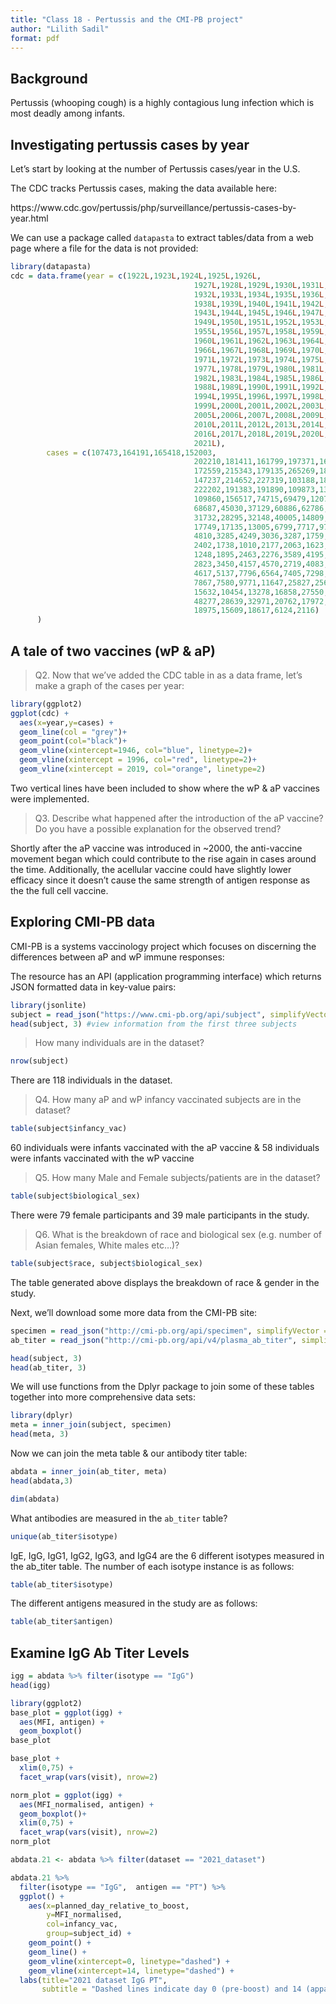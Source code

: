 ```yaml
---
title: "Class 18 - Pertussis and the CMI-PB project"
author: "Lilith Sadil"
format: pdf
---
```


## Background

Pertussis (whooping cough) is a highly contagious lung infection which is most deadly among infants.

## Investigating pertussis cases by year

Let's start by looking at the number of Pertussis cases/year in the U.S.

The CDC tracks Pertussis cases, making the data available here:

https://www.cdc.gov/pertussis/php/surveillance/pertussis-cases-by-year.html

We can use a package called `datapasta` to extract tables/data from a web page where a file for the data is not provided:

```r
library(datapasta)
cdc = data.frame(year = c(1922L,1923L,1924L,1925L,1926L,
                                         1927L,1928L,1929L,1930L,1931L,
                                         1932L,1933L,1934L,1935L,1936L,1937L,
                                         1938L,1939L,1940L,1941L,1942L,
                                         1943L,1944L,1945L,1946L,1947L,1948L,
                                         1949L,1950L,1951L,1952L,1953L,1954L,
                                         1955L,1956L,1957L,1958L,1959L,
                                         1960L,1961L,1962L,1963L,1964L,1965L,
                                         1966L,1967L,1968L,1969L,1970L,
                                         1971L,1972L,1973L,1974L,1975L,1976L,
                                         1977L,1978L,1979L,1980L,1981L,
                                         1982L,1983L,1984L,1985L,1986L,1987L,
                                         1988L,1989L,1990L,1991L,1992L,1993L,
                                         1994L,1995L,1996L,1997L,1998L,
                                         1999L,2000L,2001L,2002L,2003L,2004L,
                                         2005L,2006L,2007L,2008L,2009L,
                                         2010L,2011L,2012L,2013L,2014L,2015L,
                                         2016L,2017L,2018L,2019L,2020L,
                                         2021L),
        cases = c(107473,164191,165418,152003,
                                         202210,181411,161799,197371,166914,
                                         172559,215343,179135,265269,180518,
                                         147237,214652,227319,103188,183866,
                                         222202,191383,191890,109873,133792,
                                         109860,156517,74715,69479,120718,
                                         68687,45030,37129,60886,62786,
                                         31732,28295,32148,40005,14809,11468,
                                         17749,17135,13005,6799,7717,9718,
                                         4810,3285,4249,3036,3287,1759,
                                         2402,1738,1010,2177,2063,1623,1730,
                                         1248,1895,2463,2276,3589,4195,
                                         2823,3450,4157,4570,2719,4083,6586,
                                         4617,5137,7796,6564,7405,7298,
                                         7867,7580,9771,11647,25827,25616,
                                         15632,10454,13278,16858,27550,18719,
                                         48277,28639,32971,20762,17972,
                                         18975,15609,18617,6124,2116)
      )
```

## A tale of two vaccines (wP & aP)

> Q2. Now that we've added the CDC table in as a data frame, let's make a graph of the cases per year:

```r
library(ggplot2)
ggplot(cdc) +
  aes(x=year,y=cases) + 
  geom_line(col = "grey")+
  geom_point(col="black")+
  geom_vline(xintercept=1946, col="blue", linetype=2)+
  geom_vline(xintercept = 1996, col="red", linetype=2)+
  geom_vline(xintercept = 2019, col="orange", linetype=2)
```

Two vertical lines have been included to show where the wP & aP vaccines were implemented.

> Q3. Describe what happened after the introduction of the aP vaccine? Do you have a possible explanation for the observed trend?

Shortly after the aP vaccine was introduced in \~2000, the anti-vaccine movement began which could contribute to the rise again in cases around the time. Additionally, the acellular vaccine could have slightly lower efficacy since it doesn't cause the same strength of antigen response as the the full cell vaccine.

## Exploring CMI-PB data

CMI-PB is a systems vaccinology project which focuses on discerning the differences between aP and wP immune responses:

The resource has an API (application programming interface) which returns JSON formatted data in key-value pairs:

```r
library(jsonlite)
subject = read_json("https://www.cmi-pb.org/api/subject", simplifyVector = TRUE) 
head(subject, 3) #view information from the first three subjects
```

> How many individuals are in the dataset?

```r
nrow(subject)
```

There are 118 individuals in the dataset.

> Q4. How many aP and wP infancy vaccinated subjects are in the dataset?

```r
table(subject$infancy_vac)
```

60 individuals were infants vaccinated with the aP vaccine & 58 individuals were infants vaccinated with the wP vaccine

> Q5. How many Male and Female subjects/patients are in the dataset?

```r
table(subject$biological_sex)
```

There were 79 female participants and 39 male participants in the study.

> Q6. What is the breakdown of race and biological sex (e.g. number of Asian females, White males etc…)?

```r
table(subject$race, subject$biological_sex)
```

The table generated above displays the breakdown of race & gender in the study.

Next, we'll download some more data from the CMI-PB site:

```r
specimen = read_json("http://cmi-pb.org/api/specimen", simplifyVector = TRUE) 
ab_titer = read_json("http://cmi-pb.org/api/v4/plasma_ab_titer", simplifyVector=TRUE)

head(subject, 3)
head(ab_titer, 3)
```

We will use functions from the Dplyr package to join some of these tables together into more comprehensive data sets:

```r
library(dplyr)
meta = inner_join(subject, specimen)
head(meta, 3)
```

Now we can join the meta table & our antibody titer table:

```r
abdata = inner_join(ab_titer, meta)
head(abdata,3)
```

```r
dim(abdata)
```

What antibodies are measured in the `ab_titer` table?

```r
unique(ab_titer$isotype)
```

IgE, IgG, IgG1, IgG2, IgG3, and IgG4 are the 6 different isotypes measured in the ab_titer table. The number of each isotype instance is as follows:

```r
table(ab_titer$isotype)
```

The different antigens measured in the study are as follows:

```r
table(ab_titer$antigen)
```

## Examine IgG Ab Titer Levels

```r
igg = abdata %>% filter(isotype == "IgG")
head(igg)
```
```r
library(ggplot2)
base_plot = ggplot(igg) +
  aes(MFI, antigen) +
  geom_boxplot() 
base_plot
```
```r
base_plot + 
  xlim(0,75) +
  facet_wrap(vars(visit), nrow=2)
```
```r
norm_plot = ggplot(igg) +
  aes(MFI_normalised, antigen) +
  geom_boxplot()+  
  xlim(0,75) +
  facet_wrap(vars(visit), nrow=2)
norm_plot
```

```r
abdata.21 <- abdata %>% filter(dataset == "2021_dataset")

abdata.21 %>% 
  filter(isotype == "IgG",  antigen == "PT") %>%
  ggplot() +
    aes(x=planned_day_relative_to_boost,
        y=MFI_normalised,
        col=infancy_vac,
        group=subject_id) +
    geom_point() +
    geom_line() +
    geom_vline(xintercept=0, linetype="dashed") +
    geom_vline(xintercept=14, linetype="dashed") +
  labs(title="2021 dataset IgG PT",
       subtitle = "Dashed lines indicate day 0 (pre-boost) and 14 (apparent peak levels)")
```












